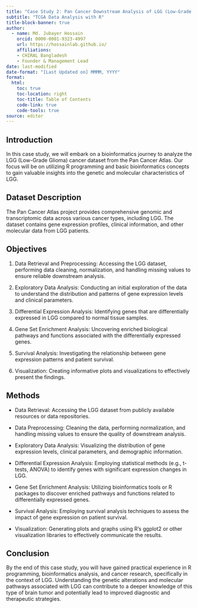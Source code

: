 ---
title: "Case Study 2: Pan Cancer Downstream Analysis of LGG (Low-Grade Glioma)"
subtitle: "TCGA Data Analysis with R"
title-block-banner: true
author:
  - name: Md. Jubayer Hossain
    orcid: 0000-0001-9323-4997
    url: https://hossainlab.github.io/
    affiliations: 
    - CHIRAL Bangladesh
    - Founder & Management Lead 
date: last-modified
date-format: "[Last Updated on] MMMM, YYYY"
format: 
  html:
    toc: true  
    toc-location: right
    toc-title: Table of Contents
    code-link: true
    code-tools: true 
source: editor 
---

## Introduction
In this case study, we will embark on a bioinformatics journey to analyze the LGG (Low-Grade Glioma) cancer dataset from the Pan Cancer Atlas. Our focus will be on utilizing R programming and basic bioinformatics concepts to gain valuable insights into the genetic and molecular characteristics of LGG.


## Dataset Description
The Pan Cancer Atlas project provides comprehensive genomic and transcriptomic data across various cancer types, including LGG. The dataset contains gene expression profiles, clinical information, and other molecular data from LGG patients.

## Objectives
1. Data Retrieval and Preprocessing: Accessing the LGG dataset, performing data cleaning, normalization, and handling missing values to ensure reliable downstream analysis.

2. Exploratory Data Analysis: Conducting an initial exploration of the data to understand the distribution and patterns of gene expression levels and clinical parameters.

3. Differential Expression Analysis: Identifying genes that are differentially expressed in LGG compared to normal tissue samples.

4. Gene Set Enrichment Analysis: Uncovering enriched biological pathways and functions associated with the differentially expressed genes.

5. Survival Analysis: Investigating the relationship between gene expression patterns and patient survival.

6. Visualization: Creating informative plots and visualizations to effectively present the findings.

## Methods
- Data Retrieval: Accessing the LGG dataset from publicly available resources or data repositories.

- Data Preprocessing: Cleaning the data, performing normalization, and handling missing values to ensure the quality of downstream analysis.

- Exploratory Data Analysis: Visualizing the distribution of gene expression levels, clinical parameters, and demographic information.

- Differential Expression Analysis: Employing statistical methods (e.g., t-tests, ANOVA) to identify genes with significant expression changes in LGG.

- Gene Set Enrichment Analysis: Utilizing bioinformatics tools or R packages to discover enriched pathways and functions related to differentially expressed genes.

- Survival Analysis: Employing survival analysis techniques to assess the impact of gene expression on patient survival.

- Visualization: Generating plots and graphs using R's ggplot2 or other visualization libraries to effectively communicate the results.


## Conclusion
By the end of this case study, you will have gained practical experience in R programming, bioinformatics analysis, and cancer research, specifically in the context of LGG. Understanding the genetic alterations and molecular pathways associated with LGG can contribute to a deeper knowledge of this type of brain tumor and potentially lead to improved diagnostic and therapeutic strategies.

